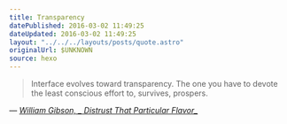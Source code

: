 ```yaml
---
title: Transparency
datePublished: 2016-03-02 11:49:25
dateUpdated: 2016-03-02 11:49:25
layout: "../../../layouts/posts/quote.astro"
originalUrl: $UNKNOWN
source: hexo
---
```


> Interface evolves toward transparency. The one you have to devote the least conscious effort to, survives, prospers.

— <cite>[William Gibson, _ Distrust That Particular Flavor_](http://www.goodreads.com/book/show/11890817-distrust-that-particular-flavor)</cite>
